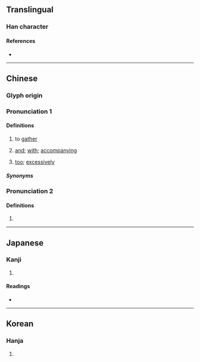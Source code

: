 {{character info/new}}
==Translingual==

===Han character===
{{Han char|rn=9|rad=人|as=06|sn=8|four=28261|canj=OOMR|ids=⿰亻合}}

====References====
* {{Han ref|kx=0100.120|dkj=00551|dj=0212.070|hdz=10150.040|uh=4F6E|ud=20334|bh=CBCC|bd=52172}}

----

==Chinese==
{{zh-forms|alt=甲=Min Nan: and; with}}

===Glyph origin===
{{Han etym}}

===Pronunciation 1===
{{zh-pron
|m=gé
|c=daap6,gap3
|h=pfs=
|md=
|mn=kah/ha̍h/khah
|mn-t=gah4/kah4
|mn-t_note=kah4 - "and", "with", "accompanying", "too"
|w=
|mc=1+2
|oc=1+2
|cat=conj,adv,v
}}

====Definitions====
{{zh-hanzi}}

# to [[gather]]
# {{lb|zh|Min Nan}} [[and]]; [[with]]; [[accompanying]]
# {{lb|zh|Teochew}} [[too]]; [[excessively]]
#: {{zh-x|佮 濟|'''too''' much|tr='''kah4''' zoi7|MN-T}}
{{attention|zh|needs nondialectal definitions}}

=====Synonyms=====
{{zh-dial|和}}
{{zh-dial|太}}

===Pronunciation 2===
{{zh-pron
|m=é
|mc=3
|oc=3
|cat=pn
}}

====Definitions====
{{zh-hanzi}}

# {{surname|lang=zh}}
----

==Japanese==

===Kanji===
{{ja-kanji|grade=|rs=人06}}

# {{defn|lang=ja|sort=人06}}

====Readings====
* {{ja-readings|on=[[こう]] (kō)|kun=[[あわせる]] (awaseru)}}

----

==Korean==

===Hanja===
{{ko-hanja|hangeul=합|eumhun=|rv=hap|mr=hap|y=hap}}

# {{defn|lang=ko|sort=人06}}